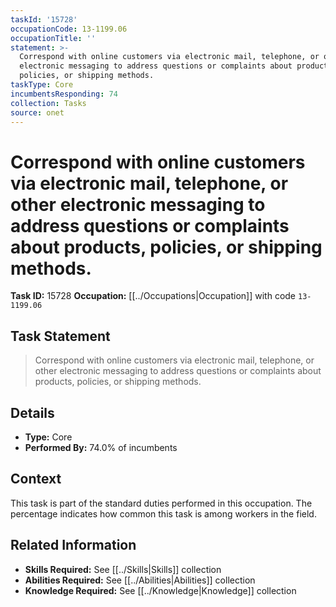 ```yaml
---
taskId: '15728'
occupationCode: 13-1199.06
occupationTitle: ''
statement: >-
  Correspond with online customers via electronic mail, telephone, or other
  electronic messaging to address questions or complaints about products,
  policies, or shipping methods.
taskType: Core
incumbentsResponding: 74
collection: Tasks
source: onet
---
```

# Correspond with online customers via electronic mail, telephone, or other electronic messaging to address questions or complaints about products, policies, or shipping methods.

**Task ID:** 15728
**Occupation:** [[../Occupations|Occupation]] with code `13-1199.06`

## Task Statement

> Correspond with online customers via electronic mail, telephone, or other electronic messaging to address questions or complaints about products, policies, or shipping methods.

## Details

- **Type:** Core
- **Performed By:** 74.0% of incumbents

## Context

This task is part of the standard duties performed in this occupation. The percentage indicates how common this task is among workers in the field.

## Related Information

- **Skills Required:** See [[../Skills|Skills]] collection
- **Abilities Required:** See [[../Abilities|Abilities]] collection
- **Knowledge Required:** See [[../Knowledge|Knowledge]] collection
